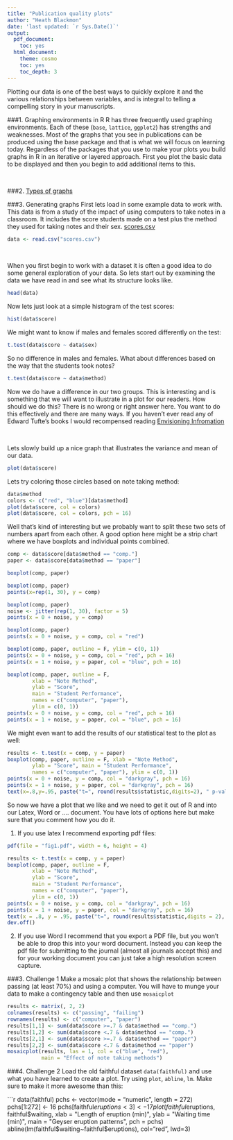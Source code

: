 ```yaml
---
title: "Publication quality plots"
author: "Heath Blackmon"
date: 'last updated: `r Sys.Date()`'
output:
  pdf_document:
    toc: yes
  html_document:
    theme: cosmo
    toc: yes
    toc_depth: 3
---
```


Plotting our data is one of the best ways to quickly explore it and the various relationships between variables, and is integral to telling a compelling story in your manuscripts.

###1. Graphing environments in R
R has three frequently used graphing environments.  Each of these (`base`, `lattice`, `ggplot2`) has strengths and weaknesses. Most of the graphs that you see in publications can be produced using the base package and that is what we will focus on learning today.  Regardless of the packages that you use to make your plots you build graphs in R in an iterative or layered approach.  First you plot the basic data to be displayed and then you begin to add additional items to this.

&nbsp;

###2. [Types of graphs](http://coleoguy.github.io/SWC/example.plots.pptx)

###3. Generating graphs
First lets load in some example data to work with.  This data is from a study of the impact of using computers to take notes in a classroom.  It includes the score students made on a test plus the method they used for taking notes and their sex.
[scores.csv](http://coleoguy.github.io/SWC/scores.csv)
```r
data <- read.csv("scores.csv")
```

&nbsp;

When you first begin to work with a dataset it is often a good idea to do some general exploration of your data.  So lets start out by examining the data we have read in and see what its structure looks like.
```r
head(data)
```

Now lets just look at a simple histogram of the test scores:
```r
hist(data$score)
```

We might want to know if males and females scored differently on the test:
```r
t.test(data$score ~ data$sex)
```

So no difference in males and females.  What about differences based on the way that the students took notes?
```r
t.test(data$score ~ data$method)
```

Now we do have a difference in our two groups. This is interesting and is something that we will want to illustrate in a plot for our readers.  How should we do this?  There is no wrong or right answer here.  You want to do this effectively and there are many ways.  If you haven't ever read any of Edward Tufte's books I would recompensed reading [Envisioning Infromation](http://smile.amazon.com/The-Visual-Display-Quantitative-Information/dp/0961392142/ref=pd_bxgy_14_img_2?ie=UTF8&refRID=1ERWSMJV7Q7P6NNBVHEC)

&nbsp;

Lets slowly build up a nice graph that illustrates the variance and mean of our data.
```r
plot(data$score)
```

Lets try coloring those circles based on note taking method:
```r
data$method
colors <- c("red", "blue")[data$method]
plot(data$score, col = colors)
plot(data$score, col = colors, pch = 16)
```

Well that's kind of interesting but we probably want to split these two sets of numbers apart from each other.  A good option here might be a strip chart where we have boxplots and individual points combined.

```r
comp <- data$score[data$method == "comp."]
paper <- data$score[data$method == "paper"]

boxplot(comp, paper)

boxplot(comp, paper)
points(x=rep(1, 30), y = comp)

boxplot(comp, paper)
noise <- jitter(rep(1, 30), factor = 5)
points(x = 0 + noise, y = comp)

boxplot(comp, paper)
points(x = 0 + noise, y = comp, col = "red")

boxplot(comp, paper, outline = F, ylim = c(0, 1))
points(x = 0 + noise, y = comp, col = "red", pch = 16)
points(x = 1 + noise, y = paper, col = "blue", pch = 16)

boxplot(comp, paper, outline = F, 
        xlab = "Note Method", 
        ylab = "Score", 
        main = "Student Performance", 
        names = c("computer", "paper"), 
        ylim = c(0, 1))
points(x = 0 + noise, y = comp, col = "red", pch = 16)
points(x = 1 + noise, y = paper, col = "blue", pch = 16)
```

We might even want to add the results of our statistical test to the plot as well:

```r
results <- t.test(x = comp, y = paper)
boxplot(comp, paper, outline = F, xlab = "Note Method", 
        ylab = "Score", main = "Student Performance", 
        names = c("computer", "paper"), ylim = c(0, 1))
points(x = 0 + noise, y = comp, col = "darkgray", pch = 16)
points(x = 1 + noise, y = paper, col = "darkgray", pch = 16)
text(x=.8,y=.95, paste("t=", round(results$statistic,digits=2), " p-val<.01", sep=""))
```

So now we have a plot that we like and we need to get it out of R and into our Latex, Word or .... document.  You have lots of options here but make sure that you comment how you do it.

1. If you use latex I recommend exporting pdf files:
```r
pdf(file = "fig1.pdf", width = 6, height = 4)

results <- t.test(x = comp, y = paper)
boxplot(comp, paper, outline = F, 
        xlab = "Note Method", 
        ylab = "Score", 
        main = "Student Performance", 
        names = c("computer", "paper"), 
        ylim = c(0, 1))
points(x = 0 + noise, y = comp, col = "darkgray", pch = 16)
points(x = 1 + noise, y = paper, col = "darkgray", pch = 16)
text(x = .8, y = .95, paste("t=", round(results$statistic,digits = 2), " p-val<.01", sep = ""))
dev.off()
```

2. If you use Word I recommend that you export a PDF file, but you won't be able to drop this into your word document.  Instead you can keep the pdf file for submitting to the journal (almost all journals accept this) and for your working document you can just take a high resolution screen capture. 

###3. Challenge 1
Make a mosaic plot that shows the relationship between passing (at least 70%) and using a computer. You will have to munge your data to make a contingency table and then use `mosaicplot`

```r
results <- matrix(, 2, 2)
colnames(results) <- c("passing", "failing")
rownames(results) <- c("computer", "paper")
results[1,1] <- sum(data$score >=.7 & data$method == "comp.")
results[1,2] <- sum(data$score <.7 & data$method == "comp.")
results[2,1] <- sum(data$score >=.7 & data$method == "paper")
results[2,2] <- sum(data$score <.7 & data$method == "paper")
mosaicplot(results, las = 1, col = c("blue", "red"), 
           main = "Effect of note taking methods")
```

###4. Challenge 2
Load the old faithful dataset `data(faithful)` and use what you have learned to create a plot. Try using `plot`, `abline`, `lm`.  Make sure to make it more awesome than this:

```r
data(faithful)
pchs <- vector(mode = "numeric", length = 272)
pchs[1:272] <- 16
pchs[faithful$eruptions < 3] <- 17
plot(faithful$eruptions, 
     faithful$waiting, xlab = "Length of eruption (min)", 
     ylab = "Waiting time (min)", 
     main = "Geyser eruption patterns", 
     pch = pchs)
abline(lm(faithful$waiting~faithful$eruptions), col="red", lwd=3)

